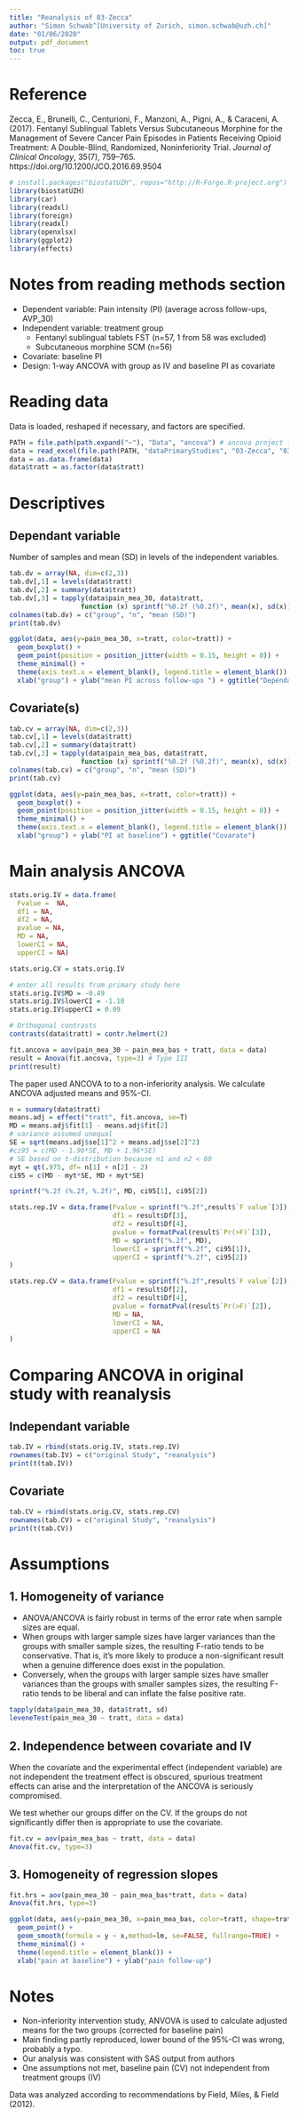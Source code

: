 ```yaml
---
title: "Reanalysis of 03-Zecca"
author: "Simon Schwab^[University of Zurich, simon.schwab@uzh.ch]"
date: "01/06/2020"
output: pdf_document
toc: true
---
```


# Reference
Zecca, E., Brunelli, C., Centurioni, F., Manzoni, A., Pigni, A., & Caraceni, A. (2017). Fentanyl Sublingual Tablets Versus Subcutaneous Morphine for the Management of Severe Cancer Pain Episodes in Patients Receiving Opioid Treatment: A Double-Blind, Randomized, Noninferiority Trial. *Journal of Clinical Oncology*, 35(7), 759–765. https://doi.org/10.1200/JCO.2016.69.9504

```r
# install.packages("biostatUZH", repos="http://R-Forge.R-project.org")
library(biostatUZH)
library(car)
library(readxl)
library(foreign)
library(readxl)
library(openxlsx)
library(ggplot2)
library(effects)
```

# Notes from reading methods section
* Dependent variable: Pain intensity (PI) (average across follow-ups, AVP_30)
* Independent variable: treatment group
  * Fentanyl sublingual tablets FST (n=57, 1 from 58 was excluded)
  * Subcutaneous morphine SCM (n=56)
* Covariate: baseline PI
* Design: 1-way ANCOVA with group as IV and baseline PI as covariate

# Reading data
Data is loaded, reshaped if necessary, and factors are specified.
```r
PATH = file.path(path.expand("~"), "Data", "ancova") # ancova project folder
data = read_excel(file.path(PATH, "dataPrimaryStudies", "03-Zecca", "03-Zecca.xls"))
data = as.data.frame(data)
data$tratt = as.factor(data$tratt)
```

# Descriptives
## Dependant variable
Number of samples and mean (SD) in levels of the independent variables.
```r
tab.dv = array(NA, dim=c(2,3))
tab.dv[,1] = levels(data$tratt)
tab.dv[,2] = summary(data$tratt)
tab.dv[,3] = tapply(data$pain_mea_30, data$tratt, 
                  function (x) sprintf("%0.2f (%0.2f)", mean(x), sd(x)))
colnames(tab.dv) = c("group", "n", "mean (SD)")
print(tab.dv)
```

```r
ggplot(data, aes(y=pain_mea_30, x=tratt, color=tratt)) +
  geom_boxplot() +
  geom_point(position = position_jitter(width = 0.15, height = 0)) +
  theme_minimal() +
  theme(axis.text.x = element_blank(), legend.title = element_blank()) +
  xlab("group") + ylab("mean PI across follow-ups ") + ggtitle("Dependant variable")
```

## Covariate(s)
```r
tab.cv = array(NA, dim=c(2,3))
tab.cv[,1] = levels(data$tratt)
tab.cv[,2] = summary(data$tratt)
tab.cv[,3] = tapply(data$pain_mea_bas, data$tratt, 
                  function (x) sprintf("%0.2f (%0.2f)", mean(x), sd(x)))
colnames(tab.cv) = c("group", "n", "mean (SD)")
print(tab.cv)
```

```r
ggplot(data, aes(y=pain_mea_bas, x=tratt, color=tratt)) +
  geom_boxplot() +
  geom_point(position = position_jitter(width = 0.15, height = 0)) +
  theme_minimal() +
  theme(axis.text.x = element_blank(), legend.title = element_blank()) +
  xlab("group") + ylab("PI at baseline") + ggtitle("Covarate")
```

# Main analysis ANCOVA
```r
stats.orig.IV = data.frame(
  Fvalue =  NA,
  df1 = NA,
  df2 = NA,
  pvalue = NA,
  MD = NA,
  lowerCI = NA,
  upperCI = NA)

stats.orig.CV = stats.orig.IV

# enter all results from primary study here
stats.orig.IV$MD = -0.49
stats.orig.IV$lowerCI = -1.10
stats.orig.IV$upperCI = 0.09
```

```r
# Orthogonal contrasts
contrasts(data$tratt) = contr.helmert(2) 

fit.ancova = aov(pain_mea_30 ~ pain_mea_bas + tratt, data = data)
result = Anova(fit.ancova, type=3) # Type III
print(result)
```

The paper used ANCOVA to to a non-inferiority analysis. We calculate ANCOVA adjusted means and 95%-CI.
```r
n = summary(data$tratt)
means.adj = effect("tratt", fit.ancova, se=T)
MD = means.adj$fit[1] - means.adj$fit[2] 
# variance assumed unequal
SE = sqrt(means.adj$se[1]^2 + means.adj$se[2]^2)
#ci95 = c(MD - 1.96*SE, MD + 1.96*SE)
# SE based on t-distribution because n1 and n2 < 60
myt = qt(.975, df= n[1] + n[2] - 2)
ci95 = c(MD - myt*SE, MD + myt*SE)

sprintf("%.2f (%.2f, %.2f)", MD, ci95[1], ci95[2])
```

```r
stats.rep.IV = data.frame(Fvalue = sprintf("%.2f",result$`F value`[3]),
                          df1 = result$Df[3],
                          df2 = result$Df[4],
                          pvalue = formatPval(result$`Pr(>F)`[3]),
                          MD = sprintf("%.2f", MD),
                          lowerCI = sprintf("%.2f", ci95[1]),
                          upperCI = sprintf("%.2f", ci95[2])
)

stats.rep.CV = data.frame(Fvalue = sprintf("%.2f",result$`F value`[2]),
                          df1 = result$Df[2],
                          df2 = result$Df[4],
                          pvalue = formatPval(result$`Pr(>F)`[2]),
                          MD = NA,
                          lowerCI = NA,
                          upperCI = NA
)
```

# Comparing ANCOVA in original study with reanalysis
## Independant variable
```r
tab.IV = rbind(stats.orig.IV, stats.rep.IV)
rownames(tab.IV) = c("original Study", "reanalysis")
print(t(tab.IV))
```

## Covariate
```r
tab.CV = rbind(stats.orig.CV, stats.rep.CV)
rownames(tab.CV) = c("original Study", "reanalysis")
print(t(tab.CV))
```

# Assumptions
## 1.  Homogeneity of variance
* ANOVA/ANCOVA is fairly robust in terms of the error rate when sample sizes are equal.
* When groups with larger sample sizes have larger variances than the groups with smaller sample sizes, the resulting F-ratio tends to be conservative. That is, it's more likely to produce a non-significant result when a genuine difference does exist in the population.
* Conversely, when the groups with larger sample sizes have smaller variances than the groups with smaller samples sizes, the resulting F-ratio tends to be liberal and can inflate the false positive rate.
```r
tapply(data$pain_mea_30, data$tratt, sd)
leveneTest(pain_mea_30 ~ tratt, data = data)
```


## 2.  Independence between covariate and IV
When the covariate and the experimental effect (independent variable) are not independent the treatment effect is obscured, spurious treatment effects can arise and the interpretation of the ANCOVA is seriously compromised.

We test whether our groups differ on the CV. If the groups do not significantly differ then is appropriate to use the covariate.
```r
fit.cv = aov(pain_mea_bas ~ tratt, data = data) 
Anova(fit.cv, type=3)
```


## 3. Homogeneity of regression slopes
```r
fit.hrs = aov(pain_mea_30 ~ pain_mea_bas*tratt, data = data)
Anova(fit.hrs, type=3)
```

```r
ggplot(data, aes(y=pain_mea_30, x=pain_mea_bas, color=tratt, shape=tratt)) +
  geom_point() +
  geom_smooth(formula = y ~ x,method=lm, se=FALSE, fullrange=TRUE) +
  theme_minimal() +
  theme(legend.title = element_blank()) +
  xlab("pain at baseline") + ylab("pain follow-up")
```

# Notes

* Non-inferiority intervention study, ANVOVA is used to calculate adjusted means for the two groups (corrected for baseline pain)
* Main finding partly reproduced, lower bound of the 95%-CI was wrong, probably a typo.
* Our analysis was consistent with SAS output from authors
* One assumptions not met, baseline pain (CV) not independent from treatment groups (IV)

Data was analyzed according to recommendations by Field, Miles, & Field (2012).